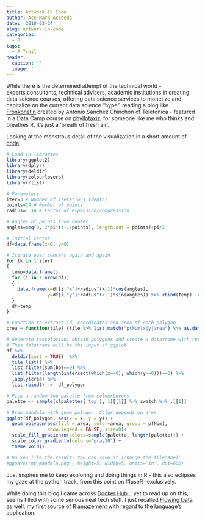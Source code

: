 ```yaml
---
title: Artwork In Code
author: Ace Mark Acebedo
date: '2018-03-24'
slug: artwork-in-code
categories:
  - R
tags:
  - R Trail
header:
  caption: ''
  image: ''
---
```

While there is the determined attempt of the technical world - experts,consultants, technical advisers, academic institutions in creating data science courses, offering data science services to monetize and capitalize on the current data science "hype", reading a blog like [Fronkonstin](https://fronkonstin.com) created by Antonio Sánchez Chinchón of Telefonica - featured in a Data Camp course on [phyllotaxiz](https://www.datacamp.com/projects/62?utm_medium=fb%2Cig%2Can%2Cms-all&utm_source=fb_paid&utm_campaign=smartly_ppa&utm_id=5a9dcd6da5ec6c214b2cb7c5), for someone like me who thinks and breathes R, it's just a 'breath of fresh air'.

Looking at the monstrous detail of the visualization in a short amount of [code](https://github.com/aschinchon/mandalas-colored),

```r
# Load in libraries
library(ggplot2)
library(dplyr)
library(deldir)
library(colourlovers)
library(rlist)

# Parameters
iter=3 # Number of iterations (depth)
points=14 # Number of points
radius=1.14 # Factor of expansion/compression

# Angles of points from center
angles=seq(0, 2*pi*(1-1/points), length.out = points)+pi/2

# Initial center
df=data.frame(x=0, y=0)

# Iterate over centers again and again
for (k in 1:iter)
{
  temp=data.frame()
  for (i in 1:nrow(df))
  {
    data.frame(x=df[i,"x"]+radius^(k-1)*cos(angles), 
               y=df[i,"y"]+radius^(k-1)*sin(angles)) %>% rbind(temp) -> temp
  }
  df=temp
}

# Function to extract id, coordinates and area of each polygon
crea = function(tile) {tile %>% list.match("ptNum|x|y|area") %>% as.data.frame()}

# Generate tesselation, obtain polygons and create a dataframe with results
# This dataframe will be the input of ggplot
df %>% 
  deldir(sort = TRUE)  %>% 
  tile.list() %>% 
  list.filter(sum(bp)==0) %>% 
  list.filter(length(intersect(which(x==0), which(y==0)))==0) %>% 
  lapply(crea) %>% 
  list.rbind() ->  df_polygon

# Pick a random top palette from colourLovers
palette <- sample(clpalettes('top'), 1)[[1]] %>% swatch %>% .[[1]]

# Draw mandala with geom_polygon. Colur depends on area
ggplot(df_polygon, aes(x = x, y = y)) +
  geom_polygon(aes(fill = area, color=area, group = ptNum), 
               show.legend = FALSE, size=0)+
  scale_fill_gradientn(colors=sample(palette, length(palette))) + 
  scale_color_gradientn(colors="gray30") +   
  theme_void()

# Do you like the result? You can save it (change the filename):
#ggsave("my_mandala.png", height=5, width=5, units='in', dpi=600)
```

Just inspires me to keep exploring and doing things in R - this also eclipses my gaze at the python track, from this point on #IuseR -exclusively.

While doing this blog I came across [Docker Hub](https://hub.docker.com)... yet to read up on this, seems filled with some serious neat tech stuff. I just recalled [Flowing Data](https://flowingdata.com) as well, my first source of R amazement with regard to the language's application.





